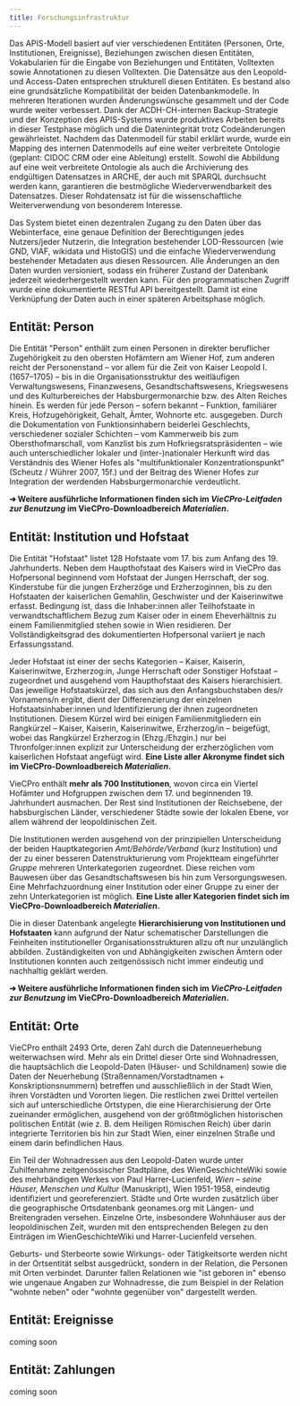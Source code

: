```yaml
---
title: Forschungsinfrastruktur
---
```

Das APIS-Modell basiert auf vier verschiedenen Entitäten (Personen, Orte, Institutionen, Ereignisse), Beziehungen zwischen diesen Entitäten, Vokabularien für die Eingabe von Beziehungen und Entitäten, Volltexten sowie Annotationen zu diesen Volltexten. Die Datensätze aus den Leopold- und Access-Daten entsprechen strukturell diesen Entitäten. Es bestand also eine grundsätzliche Kompatibilität der beiden Datenbankmodelle. In mehreren Iterationen wurden Änderungswünsche gesammelt und der Code wurde weiter verbessert. Dank der ACDH-CH-internen Backup-Strategie und der Konzeption des APIS-Systems wurde produktives Arbeiten bereits in dieser Testphase möglich und die Datenintegrität trotz Codeänderungen gewährleistet. Nachdem das Datenmodell für stabil erklärt wurde, wurde ein Mapping des internen Datenmodells auf eine weiter verbreitete Ontologie (geplant: CIDOC CRM oder eine Ableitung) erstellt. Sowohl die Abbildung auf eine weit verbreitete Ontologie als auch die Archivierung des endgültigen Datensatzes in ARCHE, der auch mit SPARQL durchsucht werden kann, garantieren die bestmögliche Wiederverwendbarkeit des Datensatzes. Dieser Rohdatensatz ist für die wissenschaftliche Weiterverwendung von besonderem Interesse.

Das System bietet einen dezentralen Zugang zu den Daten über das Webinterface, eine genaue Definition der Berechtigungen jedes Nutzers/jeder Nutzerin, die Integration bestehender LOD-Ressourcen (wie GND, VIAF, wikidata und HistoGIS) und die einfache Wiederverwendung bestehender Metadaten aus diesen Ressourcen. Alle Änderungen an den Daten wurden versioniert, sodass ein früherer Zustand der Datenbank jederzeit wiederhergestellt werden kann. Für den programmatischen Zugriff wurde eine dokumentierte RESTful API bereitgestellt. Damit ist eine Verknüpfung der Daten auch in einer späteren Arbeitsphase möglich.

## Entität: Person

Die Entität "Person" enthält zum einen Personen in direkter beruflicher Zugehörigkeit zu den obersten Hofämtern am Wiener Hof, zum anderen reicht der Personenstand – vor allem für die Zeit von Kaiser Leopold I. (1657–1705) – bis in die Organisationsstruktur des weitläufigen Verwaltungswesens, Finanzwesens, Gesandtschaftswesens, Kriegswesens und des Kulturbereiches der Habsburgermonarchie bzw. des Alten Reiches hinein. Es werden für jede Person – sofern bekannt – Funktion, familiärer Kreis, Hofzugehörigkeit, Gehalt, Ämter, Wohnorte etc. ausgegeben. Durch die Dokumentation von Funktionsinhabern beiderlei Geschlechts, verschiedener sozialer Schichten – vom Kammerweib bis zum Obersthofmarschall, vom Kanzlist bis zum Hofkriegsratspräsidenten – wie auch unterschiedlicher lokaler und (inter-)nationaler Herkunft wird das Verständnis des Wiener Hofes als "multifunktionaler Konzentrationspunkt" (Scheutz / Wührer 2007, 15f.) und der Beitrag des Wiener Hofes zur Integration der werdenden Habsburgermonarchie verdeutlicht.

**➔ Weitere ausführliche Informationen finden sich im *VieCPro-Leitfaden zur Benutzung* im VieCPro-Downloadbereich *Materialien*.**

## Entität: Institution und Hofstaat

Die Entität "Hofstaat" listet 128 Hofstaate vom 17. bis zum Anfang des 19. Jahrhunderts. Neben dem Haupthofstaat des Kaisers wird in VieCPro das Hofpersonal beginnend vom Hofstaat der Jungen Herrschaft, der sog. Kinderstube für die jungen Erzherzöge und Erzherzoginnen, bis zu den Hofstaaten der kaiserlichen Gemahlin, Geschwister und der Kaiserinwitwe erfasst. Bedingung ist, dass die Inhaber:innen aller Teilhofstaate in verwandtschaftlichem Bezug zum Kaiser oder in einem Eheverhältnis zu einem Familienmitglied stehen sowie in Wien residieren. Der Vollständigkeitsgrad des dokumentierten Hofpersonal variiert je nach Erfassungsstand.

Jeder Hofstaat ist einer der sechs Kategorien – Kaiser, Kaiserin, Kaiserinwitwe, Erzherzog:in, Junge Herrschaft oder Sonstiger Hofstaat – zugeordnet und ausgehend vom Haupthofstaat des Kaisers hierarchisiert. Das jeweilige Hofstaatskürzel, das sich aus den Anfangsbuchstaben des/r Vornamens/n ergibt, dient der Differenzierung der einzelnen Hofstaatsinhaber:innen und Identifizierung der ihnen zugeordneten Institutionen. Diesem Kürzel wird bei einigen Familienmitgliedern ein Rangkürzel – Kaiser, Kaiserin, Kaiserinwitwe, Erzherzog/in – beigefügt, wobei das Rangkürzel Erzherzog:in (Ehzg./Ehzgin.) nur bei Thronfolger:innen explizit zur Unterscheidung der erzherzöglichen vom kaiserlichen Hofstaat angefügt wird. **Eine Liste aller Akronyme findet sich im VieCPro-Downloadbereich *Materialien*.**

VieCPro enthält **mehr als 700 Institutionen**, wovon circa ein Viertel Hofämter und Hofgruppen zwischen dem 17. und beginnenden 19. Jahrhundert ausmachen. Der Rest sind Institutionen der Reichsebene, der habsburgischen Länder, verschiedener Städte sowie der lokalen Ebene, vor allem während der leopoldinischen Zeit.

Die Institutionen werden ausgehend von der prinzipiellen Unterscheidung der beiden Hauptkategorien *Amt/Behörde/Verband* (kurz Institution) und der zu einer besseren Datenstrukturierung vom Projektteam eingeführter *Gruppe* mehreren Unterkategorien zugeordnet. Diese reichen vom Bauwesen über das Gesandtschaftswesen bis hin zum Versorgungswesen. Eine Mehrfachzuordnung einer Institution oder einer Gruppe zu einer der zehn Unterkategorien ist möglich. **Eine Liste aller Kategorien findet sich im VieCPro-Downloadbereich *Materialien*.**

Die in dieser Datenbank angelegte **Hierarchisierung von Institutionen und Hofstaaten** kann aufgrund der Natur schematischer Darstellungen die Feinheiten institutioneller Organisationsstrukturen allzu oft nur unzulänglich abbilden. Zuständigkeiten von und Abhängigkeiten zwischen Ämtern oder Institutionen konnten auch zeitgenössisch nicht immer eindeutig und nachhaltig geklärt werden.

**➔ Weitere ausführliche Informationen finden sich im *VieCPro-Leitfaden zur Benutzung* im VieCPro-Downloadbereich *Materialien*.**

## Entität: Orte

VieCPro enthält 2493 Orte, deren Zahl durch die Datenneuerhebung weiterwachsen wird. Mehr als ein Drittel dieser Orte sind Wohnadressen, die hauptsächlich die Leopold-Daten (Häuser- und Schildnamen) sowie die Daten der Neuerhebung (Straßennamen/Vorstadtnamen + Konskriptionsnummern) betreffen und ausschließlich in der Stadt Wien, ihren Vorstädten und Vororten liegen. Die restlichen zwei Drittel verteilen sich auf unterschiedliche Ortstypen, die eine Hierarchisierung der Orte zueinander ermöglichen, ausgehend von der größtmöglichen historischen politischen Entität (wie z. B. dem Heiligen Römischen Reich) über darin integrierte Territorien bis hin zur Stadt Wien, einer einzelnen Straße und einem darin befindlichen Haus.

Ein Teil der Wohnadressen aus den Leopold-Daten wurde unter Zuhilfenahme zeitgenössischer Stadtpläne, des WienGeschichteWiki sowie des mehrbändigen Werkes von Paul Harrer-Lucienfeld, *Wien – seine Häuser, Menschen und Kultur* (Manuskript), Wien 1951-1958, eindeutig identifiziert und georeferenziert. Städte und Orte wurden zusätzlich über die geographische Ortsdatenbank geonames.org mit Längen- und Breitengraden versehen. Einzelne Orte, insbesondere Wohnhäuser aus der leopoldinischen Zeit, wurden mit den entsprechenden Belegen zu den Einträgen im WienGeschichteWiki und Harrer-Lucienfeld versehen.

Geburts- und Sterbeorte sowie Wirkungs- oder Tätigkeitsorte werden nicht in der Ortsentität selbst ausgedrückt, sondern in der Relation, die Personen mit Orten verbindet. Darunter fallen Relationen wie "ist geboren in" ebenso wie ungenaue Angaben zur Wohnadresse, die zum Beispiel in der Relation "wohnte neben" oder "wohnte gegenüber von" dargestellt werden.

## Entität: Ereignisse

coming soon

## Entität: Zahlungen

coming soon
